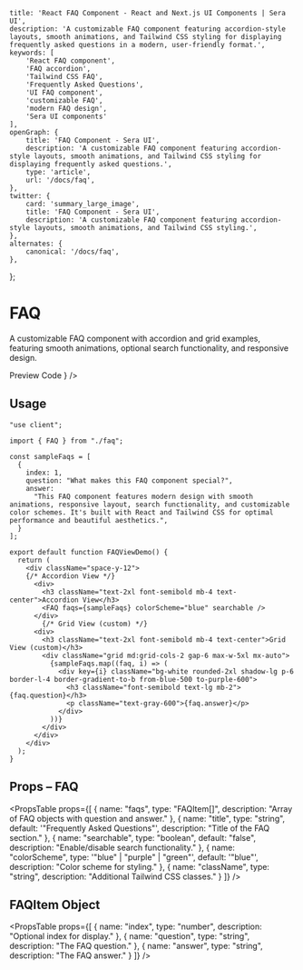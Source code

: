     title: 'React FAQ Component - React and Next.js UI Components | Sera UI',
    description: 'A customizable FAQ component featuring accordion-style layouts, smooth animations, and Tailwind CSS styling for displaying frequently asked questions in a modern, user-friendly format.',
    keywords: [
        'React FAQ component',
        'FAQ accordion',
        'Tailwind CSS FAQ',
        'Frequently Asked Questions',
        'UI FAQ component',
        'customizable FAQ',
        'modern FAQ design',
        'Sera UI components'
    ],
    openGraph: {
        title: 'FAQ Component - Sera UI',
        description: 'A customizable FAQ component featuring accordion-style layouts, smooth animations, and Tailwind CSS styling for displaying frequently asked questions.',
        type: 'article',
        url: '/docs/faq',
    },
    twitter: {
        card: 'summary_large_image',
        title: 'FAQ Component - Sera UI',
        description: 'A customizable FAQ component featuring accordion-style layouts, smooth animations, and Tailwind CSS styling.',
    },
    alternates: {
        canonical: '/docs/faq',
    },
};



# FAQ

A customizable FAQ component with accordion and grid examples, featuring smooth animations, optional search functionality, and responsive design.

<Tabs defaultValue="preview">
  <TabsList>
    <TabsTrigger value="preview">Preview</TabsTrigger>
    <TabsTrigger value="code">Code</TabsTrigger>
  </TabsList>
  <TabsContent value="preview">
    <ComponentRenderer component={<FAQViewDemo />} />
  </TabsContent>
  <TabsContent value="code">
    <CodeBlock filePath="src/app/docs/faq/faq.tsx" />
  </TabsContent>
</Tabs>

## Usage

```tsx
"use client";

import { FAQ } from "./faq";

const sampleFaqs = [
  {
    index: 1,
    question: "What makes this FAQ component special?",
    answer:
      "This FAQ component features modern design with smooth animations, responsive layout, search functionality, and customizable color schemes. It's built with React and Tailwind CSS for optimal performance and beautiful aesthetics.",
  }
];

export default function FAQViewDemo() {
  return (
    <div className="space-y-12">
    {/* Accordion View */}
      <div>
        <h3 className="text-2xl font-semibold mb-4 text-center">Accordion View</h3>
        <FAQ faqs={sampleFaqs} colorScheme="blue" searchable />
      </div>
        {/* Grid View (custom) */}
      <div>
        <h3 className="text-2xl font-semibold mb-4 text-center">Grid View (custom)</h3>
        <div className="grid md:grid-cols-2 gap-6 max-w-5xl mx-auto">
          {sampleFaqs.map((faq, i) => (
            <div key={i} className="bg-white rounded-2xl shadow-lg p-6 border-l-4 border-gradient-to-b from-blue-500 to-purple-600">
              <h3 className="font-semibold text-lg mb-2">{faq.question}</h3>
              <p className="text-gray-600">{faq.answer}</p>
            </div>
          ))}
        </div>
      </div>
    </div>
  );
}

```

## Props – FAQ

<PropsTable props={[
{ 
    name: "faqs", 
    type: "FAQItem[]", 
    description: "Array of FAQ objects with question and answer." 
    },
{ 
    name: "title", 
    type: "string", 
    default: '"Frequently Asked Questions"', 
    description: "Title of the FAQ section." 
    },
{ 
    name: "searchable", 
    type: "boolean", 
    default: "false", 
    description: "Enable/disable search functionality." 
    },
{ 
    name: "colorScheme", 
    type: '"blue" | "purple" | "green"', 
    default: '"blue"', 
    description: "Color scheme for styling." },
{ 
    name: "className", 
    type: "string", 
    description: "Additional Tailwind CSS classes." }
]} />

## FAQItem Object

<PropsTable props={[
{ 
    name: "index", 
    type: "number", 
    description: "Optional index for display." 
    },
{ 
    name: "question", 
    type: "string", 
    description: "The FAQ question." 
    },
{ 
    name: "answer", 
    type: "string", 
    description: "The FAQ answer." 
    }
]} />